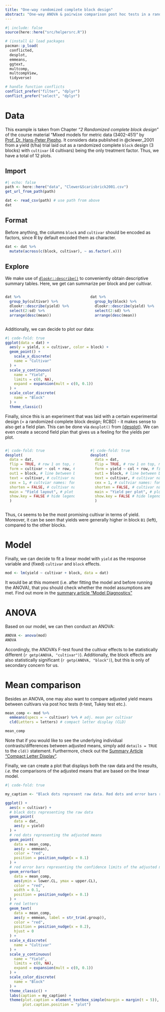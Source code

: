 ```yaml
---
title: "One-way randomized complete block design"
abstract: "One-way ANOVA & pairwise comparison post hoc tests in a randomized complete block design."
---
```


```r
#| include: false
source(here::here("src/helpersrc.R"))
```

```r
# (install &) load packages
pacman::p_load(
  conflicted,
  desplot,
  emmeans,
  ggtext,
  multcomp,
  multcompView,
  tidyverse)

# handle function conflicts
conflict_prefer("filter", "dplyr") 
conflict_prefer("select", "dplyr")
```

# Data

This example is taken from Chapter *"2 Randomized complete block design"* of the course material "Mixed models for metric data (3402-451)" by [Prof. Dr. Hans-Peter Piepho](https://www.uni-hohenheim.de/organisation?tx_base_lsfcontentadmin%5BlsfPerson%5D=6257). It considers data published in @clewer_2001 from a yield (t/ha) trial laid out as a randomized complete `block` design (3 blocks) with `cultivar` (4 cultivars) being the only treatment factor. Thus, we have a total of 12 plots.

## Import

```r
#| echo: false
path <- here::here("data", "Clewer&Scarisbrick2001.csv")
get_url_from_path(path)
```

```r
dat <- read_csv(path) # use path from above
dat
```

## Format

Before anything, the columns `block` and `cultivar` should be encoded as factors, since R by default encoded them as character.

```r
dat <- dat %>%
  mutate(across(c(block, cultivar), ~ as.factor(.x)))
```

## Explore

We make use of [`dlookr::describe()`](../../misc/usefulthings.qmd#dlookr) to conveniently obtain descriptive summary tables. Here, we get can summarize per block and per cultivar.

::: columns
::: {.column width="49%"}
```r
dat %>% 
  group_by(cultivar) %>% 
  dlookr::describe(yield) %>% 
  select(2:sd) %>%
  arrange(desc(mean))
```
:::

::: {.column width="2%"}
:::

::: {.column width="49%"}
```r
dat %>% 
  group_by(block) %>% 
  dlookr::describe(yield) %>% 
  select(2:sd) %>%
  arrange(desc(mean))
```
:::
:::

Additionally, we can decide to plot our data:

```r
#| code-fold: true
ggplot(data = dat) +
  aes(y = yield, x = cultivar, color = block) +
  geom_point() +
    scale_x_discrete(
    name = "Cultivar"
  ) +
  scale_y_continuous(
    name = "Yield",
    limits = c(0, NA),
    expand = expansion(mult = c(0, 0.1))
  ) +
  scale_color_discrete(
    name = "Block"
  ) +
  theme_classic()
```

Finally, since this is an experiment that was laid with a certain experimental design (= a randomized complete block design; RCBD) - it makes sense to also get a field plan. This can be done via `desplot()` from [{desplot}](../../misc/usefulthings.qmd#desplot). We can even create a second field plan that gives us a feeling for the yields per plot.

::: columns
::: {.column width="49%"}
```r
#| code-fold: true
desplot(
  data = dat,
  flip = TRUE, # row 1 on top, not on bottom
  form = cultivar ~ col + row, # fill color per cultivar       
  out1 = block, # line between blocks                     
  text = cultivar, # cultivar names per plot
  cex = 1, # cultviar names: font size
  shorten = FALSE, # cultivar names: don't abbreviate
  main = "Field layout", # plot title
  show.key = FALSE # hide legend
  ) 
```
:::

::: {.column width="2%"}
:::

::: {.column width="49%"}
```r
#| code-fold: true
desplot(
  data = dat,
  flip = TRUE, # row 1 on top, not on bottom
  form = yield ~ col + row, # fill color according to yield      
  out1 = block, # line between blocks                     
  text = cultivar, # cultivar names per plot
  cex = 1, # cultviar names: font size
  shorten = FALSE, # cultivar names: don't abbreviate
  main = "Yield per plot", # plot title
  show.key = FALSE # hide legend
  ) 
```
:::
:::

Thus, `C4` seems to be the most promising cultivar in terms of yield. Moreover, it can be seen that yields were generally higher in block `B1` (left), compared to the other blocks.

# Model

Finally, we can decide to fit a linear model with `yield` as the response variable and (fixed) `cultivar` and `block` effects.

```r
mod <- lm(yield ~ cultivar + block, data = dat)
```

::: custom-callout-modass
It would be at this moment (i.e. after fitting the model and before running the ANOVA), that you should check whether the model assumptions are met. Find out more in the [summary article "Model Diagnostics"](../../summaryarticles/modeldiagnostics.qmd)
:::

# ANOVA

Based on our model, we can then conduct an ANOVA:

```r
ANOVA <- anova(mod)
ANOVA
```

Accordingly, the ANOVA's F-test found the cultivar effects to be statistically different (`r getp(ANOVA, "cultivar")`). Additionally, the block effects are also statistically significant (`r getp(ANOVA, "block")`), but this is only of secondary concern for us.

# Mean comparison

Besides an ANOVA, one may also want to compare adjusted yield means between cultivars via post hoc tests (t-test, Tukey test etc.).

```r
mean_comp <- mod %>% 
  emmeans(specs = ~ cultivar) %>% # adj. mean per cultivar
  cld(Letters = letters) # compact letter display (CLD)

mean_comp
```

Note that if you would like to see the underlying individual contrasts/differences between adjusted means, simply add `details = TRUE` to the `cld()` statement. Furthermore, check out the [Summary Article "Compact Letter Display"](../../summaryarticles/compactletterdisplay.qmd).

Finally, we can create a plot that displays both the raw data and the results, *i.e.* the comparisons of the adjusted means that are based on the linear model.

```r
#| code-fold: true

my_caption <- "Black dots represent raw data. Red dots and error bars represent adjusted means with 95% confidence limits per cultivar. Means followed by a common letter are not significantly different according to the Tukey-test."

ggplot() +
  aes(x = cultivar) +
  # black dots representing the raw data
  geom_point(
    data = dat,
    aes(y = yield)
  ) +
  # red dots representing the adjusted means
  geom_point(
    data = mean_comp,
    aes(y = emmean),
    color = "red",
    position = position_nudge(x = 0.1)
  ) +
  # red error bars representing the confidence limits of the adjusted means
  geom_errorbar(
    data = mean_comp,
    aes(ymin = lower.CL, ymax = upper.CL),
    color = "red",
    width = 0.1,
    position = position_nudge(x = 0.1)
  ) +
  # red letters 
  geom_text(
    data = mean_comp,
    aes(y = emmean, label = str_trim(.group)),
    color = "red",
    position = position_nudge(x = 0.2),
    hjust = 0
  ) +
  scale_x_discrete(
    name = "Cultivar"
  ) +
  scale_y_continuous(
    name = "Yield",
    limits = c(0, NA),
    expand = expansion(mult = c(0, 0.1))
  ) +
  scale_color_discrete(
    name = "Block"
  ) +
  theme_classic() +
  labs(caption = my_caption) +
  theme(plot.caption = element_textbox_simple(margin = margin(t = 5)),
        plot.caption.position = "plot")
```
